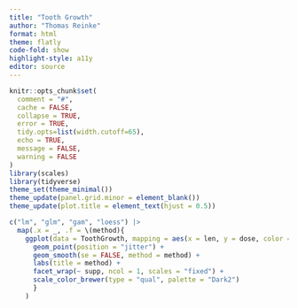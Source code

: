 ```yaml
---
title: "Tooth Growth"
author: "Thomas Reinke"
format: html
theme: flatly
code-fold: show
highlight-style: a11y
editor: source
---
```


```r
knitr::opts_chunk$set(
  comment = "#", 
  cache = FALSE,  
  collapse = TRUE,
  error = TRUE,
  tidy.opts=list(width.cutoff=65),
  echo = TRUE,
  message = FALSE,
  warning = FALSE
)
library(scales)
library(tidyverse)
theme_set(theme_minimal())
theme_update(panel.grid.minor = element_blank())
theme_update(plot.title = element_text(hjust = 0.5))
```

```r
c("lm", "glm", "gam", "loess") |>
  map(.x = _, .f = \(method){
    ggplot(data = ToothGrowth, mapping = aes(x = len, y = dose, color = supp)) + 
      geom_point(position = "jitter") +
      geom_smooth(se = FALSE, method = method) + 
      labs(title = method) + 
      facet_wrap(~ supp, ncol = 1, scales = "fixed") + 
      scale_color_brewer(type = "qual", palette = "Dark2")
      }
    )
```
